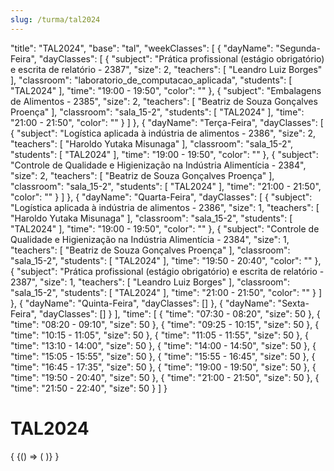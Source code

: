 ```yaml
---
slug: /turma/tal2024
---
```


  "title": "TAL2024",
  "base": "tal",
  "weekClasses": [
    {
      "dayName": "Segunda-Feira",
      "dayClasses": [
        {
          "subject": "Prática profissional (estágio obrigatório) e escrita de relatório - 2387",
          "size": 2,
          "teachers": [
            "Leandro Luiz Borges"
          ],
          "classroom": "laboratorio_de_computacao_aplicada",
          "students": [
            "TAL2024"
          ],
          "time": "19:00 - 19:50",
          "color": ""
        },
        {
          "subject": "Embalagens de Alimentos - 2385",
          "size": 2,
          "teachers": [
            "Beatriz de Souza Gonçalves Proença"
          ],
          "classroom": "sala_15-2",
          "students": [
            "TAL2024"
          ],
          "time": "21:00 - 21:50",
          "color": ""
        }
      ]
    },
    {
      "dayName": "Terça-Feira",
      "dayClasses": [
        {
          "subject": "Logística aplicada à indústria de alimentos - 2386",
          "size": 2,
          "teachers": [
            "Haroldo Yutaka Misunaga"
          ],
          "classroom": "sala_15-2",
          "students": [
            "TAL2024"
          ],
          "time": "19:00 - 19:50",
          "color": ""
        },
        {
          "subject": "Controle de Qualidade e Higienização na Indústria Alimentícia - 2384",
          "size": 2,
          "teachers": [
            "Beatriz de Souza Gonçalves Proença"
          ],
          "classroom": "sala_15-2",
          "students": [
            "TAL2024"
          ],
          "time": "21:00 - 21:50",
          "color": ""
        }
      ]
    },
    {
      "dayName": "Quarta-Feira",
      "dayClasses": [
        {
          "subject": "Logística aplicada à indústria de alimentos - 2386",
          "size": 1,
          "teachers": [
            "Haroldo Yutaka Misunaga"
          ],
          "classroom": "sala_15-2",
          "students": [
            "TAL2024"
          ],
          "time": "19:00 - 19:50",
          "color": ""
        },
        {
          "subject": "Controle de Qualidade e Higienização na Indústria Alimentícia - 2384",
          "size": 1,
          "teachers": [
            "Beatriz de Souza Gonçalves Proença"
          ],
          "classroom": "sala_15-2",
          "students": [
            "TAL2024"
          ],
          "time": "19:50 - 20:40",
          "color": ""
        },
        {
          "subject": "Prática profissional (estágio obrigatório) e escrita de relatório - 2387",
          "size": 1,
          "teachers": [
            "Leandro Luiz Borges"
          ],
          "classroom": "sala_15-2",
          "students": [
            "TAL2024"
          ],
          "time": "21:00 - 21:50",
          "color": ""
        }
      ]
    },
    {
      "dayName": "Quinta-Feira",
      "dayClasses": []
    },
    {
      "dayName": "Sexta-Feira",
      "dayClasses": []
    }
  ],
  "time": [
    {
      "time": "07:30 - 08:20",
      "size": 50
    },
    {
      "time": "08:20 - 09:10",
      "size": 50
    },
    {
      "time": "09:25 - 10:15",
      "size": 50
    },
    {
      "time": "10:15 - 11:05",
      "size": 50
    },
    {
      "time": "11:05 - 11:55",
      "size": 50
    },
    {
      "time": "13:10 - 14:00",
      "size": 50
    },
    {
      "time": "14:00 - 14:50",
      "size": 50
    },
    {
      "time": "15:05 - 15:55",
      "size": 50
    },
    {
      "time": "15:55 - 16:45",
      "size": 50
    },
    {
      "time": "16:45 - 17:35",
      "size": 50
    },
    {
      "time": "19:00 - 19:50",
      "size": 50
    },
    {
      "time": "19:50 - 20:40",
      "size": 50
    },
    {
      "time": "21:00 - 21:50",
      "size": 50
    },
    {
      "time": "21:50 - 22:40",
      "size": 50
    }
  ]
}

# TAL2024

<div>
  {
    <BrowserOnly>
      {() => (
        <Grid
          title={data.title}
          weekClasses={data.weekClasses}
          time={data.time}
        />
      )}
    </BrowserOnly>
  }
</div>
